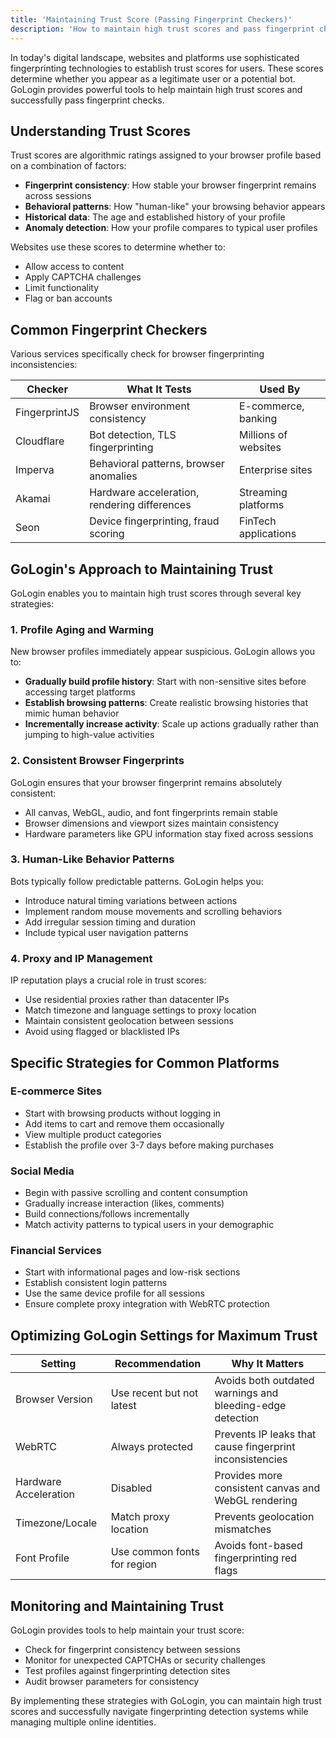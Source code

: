 ```yaml
---
title: 'Maintaining Trust Score (Passing Fingerprint Checkers)'
description: 'How to maintain high trust scores and pass fingerprint checks with GoLogin'
---
```


In today's digital landscape, websites and platforms use sophisticated fingerprinting technologies to establish trust scores for users. These scores determine whether you appear as a legitimate user or a potential bot. GoLogin provides powerful tools to help maintain high trust scores and successfully pass fingerprint checks.

## Understanding Trust Scores

Trust scores are algorithmic ratings assigned to your browser profile based on a combination of factors:

- **Fingerprint consistency**: How stable your browser fingerprint remains across sessions
- **Behavioral patterns**: How "human-like" your browsing behavior appears
- **Historical data**: The age and established history of your profile
- **Anomaly detection**: How your profile compares to typical user profiles

Websites use these scores to determine whether to:
- Allow access to content
- Apply CAPTCHA challenges
- Limit functionality
- Flag or ban accounts

## Common Fingerprint Checkers

Various services specifically check for browser fingerprinting inconsistencies:

| Checker | What It Tests | Used By |
|---------|---------------|---------|
| FingerprintJS | Browser environment consistency | E-commerce, banking |
| Cloudflare | Bot detection, TLS fingerprinting | Millions of websites |
| Imperva | Behavioral patterns, browser anomalies | Enterprise sites |
| Akamai | Hardware acceleration, rendering differences | Streaming platforms |
| Seon | Device fingerprinting, fraud scoring | FinTech applications |

## GoLogin's Approach to Maintaining Trust

GoLogin enables you to maintain high trust scores through several key strategies:

### 1. Profile Aging and Warming

New browser profiles immediately appear suspicious. GoLogin allows you to:

- **Gradually build profile history**: Start with non-sensitive sites before accessing target platforms
- **Establish browsing patterns**: Create realistic browsing histories that mimic human behavior
- **Incrementally increase activity**: Scale up actions gradually rather than jumping to high-value activities

### 2. Consistent Browser Fingerprints

GoLogin ensures that your browser fingerprint remains absolutely consistent:

- All canvas, WebGL, audio, and font fingerprints remain stable
- Browser dimensions and viewport sizes maintain consistency
- Hardware parameters like GPU information stay fixed across sessions

### 3. Human-Like Behavior Patterns

Bots typically follow predictable patterns. GoLogin helps you:

- Introduce natural timing variations between actions
- Implement random mouse movements and scrolling behaviors
- Add irregular session timing and duration
- Include typical user navigation patterns

### 4. Proxy and IP Management

IP reputation plays a crucial role in trust scores:

- Use residential proxies rather than datacenter IPs
- Match timezone and language settings to proxy location
- Maintain consistent geolocation between sessions
- Avoid using flagged or blacklisted IPs

## Specific Strategies for Common Platforms

### E-commerce Sites

- Start with browsing products without logging in
- Add items to cart and remove them occasionally
- View multiple product categories
- Establish the profile over 3-7 days before making purchases

### Social Media

- Begin with passive scrolling and content consumption
- Gradually increase interaction (likes, comments)
- Build connections/follows incrementally
- Match activity patterns to typical users in your demographic

### Financial Services

- Start with informational pages and low-risk sections
- Establish consistent login patterns
- Use the same device profile for all sessions
- Ensure complete proxy integration with WebRTC protection

## Optimizing GoLogin Settings for Maximum Trust

| Setting | Recommendation | Why It Matters |
|---------|----------------|---------------|
| Browser Version | Use recent but not latest | Avoids both outdated warnings and bleeding-edge detection |
| WebRTC | Always protected | Prevents IP leaks that cause fingerprint inconsistencies |
| Hardware Acceleration | Disabled | Provides more consistent canvas and WebGL rendering |
| Timezone/Locale | Match proxy location | Prevents geolocation mismatches |
| Font Profile | Use common fonts for region | Avoids font-based fingerprinting red flags |

## Monitoring and Maintaining Trust

GoLogin provides tools to help maintain your trust score:

- Check for fingerprint consistency between sessions
- Monitor for unexpected CAPTCHAs or security challenges
- Test profiles against fingerprinting detection sites
- Audit browser parameters for consistency

By implementing these strategies with GoLogin, you can maintain high trust scores and successfully navigate fingerprinting detection systems while managing multiple online identities. 